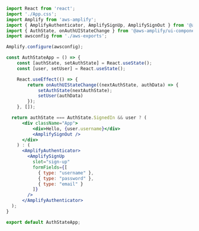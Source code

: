 ```jsx
import React from 'react';
import './App.css';
import Amplify from 'aws-amplify';
import { AmplifyAuthenticator, AmplifySignUp, AmplifySignOut } from '@aws-amplify/ui-react';
import { AuthState, onAuthUIStateChange } from '@aws-amplify/ui-components';
import awsconfig from './aws-exports';

Amplify.configure(awsconfig);

const AuthStateApp = () => {
    const [authState, setAuthState] = React.useState();
    const [user, setUser] = React.useState();

    React.useEffect(() => {
        return onAuthUIStateChange((nextAuthState, authData) => {
            setAuthState(nextAuthState);
            setUser(authData)
        });
    }, []);

  return authState === AuthState.SignedIn && user ? (
      <div className="App">
          <div>Hello, {user.username}</div>
          <AmplifySignOut />
      </div>
	) : (
      <AmplifyAuthenticator>
        <AmplifySignUp
          slot="sign-up"
          formFields={[
            { type: "username" },
            { type: "password" },
            { type: "email" }
          ]}
        />
      </AmplifyAuthenticator>
  );
}

export default AuthStateApp;
```